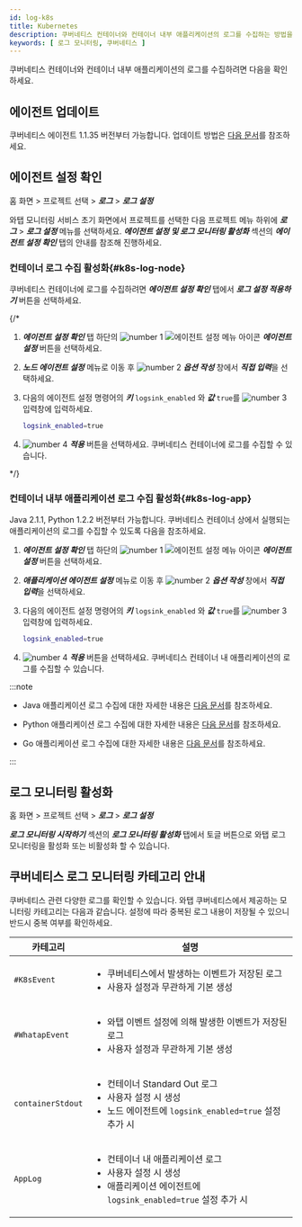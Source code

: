 ```yaml
---
id: log-k8s
title: Kubernetes
description: 쿠버네티스 컨테이너와 컨테이너 내부 애플리케이션의 로그를 수집하는 방법을 안내합니다.
keywords: [ 로그 모니터링, 쿠버네티스 ]
---
```


쿠버네티스 컨테이너와 컨테이너 내부 애플리케이션의 로그를 수집하려면 다음을 확인하세요. 

## 에이전트 업데이트

쿠버네티스 에이전트 1.1.35 버전부터 가능합니다. 업데이트 방법은 [다음 문서](../kubernetes/agent-update)를 참조하세요.

## 에이전트 설정 확인

홈 화면 > 프로젝트 선택 > ***로그*** > ***로그 설정***

와탭 모니터링 서비스 초기 화면에서 프로젝트를 선택한 다음 프로젝트 메뉴 하위에 ***로그*** > ***로그 설정*** 메뉴를 선택하세요. ***에이전트 설정 및 로그 모니터링 활성화*** 섹션의 ***에이전트 설정 확인*** 탭의 안내를 참조해 진행하세요.

### 컨테이너 로그 수집 활성화{#k8s-log-node}

<ImgLang img='log-k8s-node-agent-setting-oneclick.png' desc='쿠버네티스 로그 노드 에이전트 설정'/>

쿠버네티스 컨테이너에 로그를 수집하려면 ***에이전트 설정 확인*** 탭에서 ***로그 설정 적용하기*** 버튼을 선택하세요. 

{/* 

>

1. ***에이전트 설정 확인*** 탭 하단의 ![number 1](/img/number-01.png) ![에이전트 설정 메뉴 아이콘](/img/ic-agent.svg) ***에이전트 설정*** 버튼을 선택하세요. 

1. ***노드 에이전트 설정*** 메뉴로 이동 후 ![number 2](/img/number-02.png) ***옵션 작성*** 창에서 ***직접 입력***을 선택하세요.

1. 다음의 에이전트 설정 명령어의 ***키*** `logsink_enabled` 와 ***값*** `true`를 ![number 3](/img/number-03.png) 입력창에 입력하세요.

    ```bash
    logsink_enabled=true 
    ```

1. ![number 4](/img/number-04.png) ***적용*** 버튼을 선택하세요. 쿠버네티스 컨테이너에 로그를 수집할 수 있습니다.

*/}

### 컨테이너 내부 애플리케이션 로그 수집 활성화{#k8s-log-app}

Java 2.1.1, Python 1.2.2 버전부터 가능합니다. 쿠버네티스 컨테이너 상에서 실행되는 애플리케이션의 로그를 수집할 수 있도록 다음을 참조하세요. 

<ImgLang img='log-k8s-app-agent-setting-106.png' desc='쿠버네티스 로그 애플리케이션 에이전트 설정'/>

1. ***에이전트 설정 확인*** 탭 하단의 ![number 1](/img/number-01.png) ![에이전트 설정 메뉴 아이콘](/img/ic-agent.svg) ***에이전트 설정*** 버튼을 선택하세요. 

1. ***애플리케이션 에이전트 설정*** 메뉴로 이동 후 ![number 2](/img/number-02.png) ***옵션 작성*** 창에서 ***직접 입력***을 선택하세요.

1. 다음의 에이전트 설정 명령어의 ***키*** `logsink_enabled` 와 ***값*** `true`를 ![number 3](/img/number-03.png) 입력창에 입력하세요.

    ```bash
    logsink_enabled=true 
    ```

1. ![number 4](/img/number-04.png) ***적용*** 버튼을 선택하세요. 쿠버네티스 컨테이너 내 애플리케이션의 로그를 수집할 수 있습니다.

:::note

* Java 애플리케이션 로그 수집에 대한 자세한 내용은 [다음 문서](log-java)를 참조하세요.

* Python 애플리케이션 로그 수집에 대한 자세한 내용은 [다음 문서](log-python)를 참조하세요.

* Go 애플리케이션 로그 수집에 대한 자세한 내용은 [다음 문서](log-go)를 참조하세요.

:::

## 로그 모니터링 활성화

홈 화면 > 프로젝트 선택 > ***로그*** > ***로그 설정***

***로그 모니터링 시작하기*** 섹션의 ***로그 모니터링 활성화*** 탭에서 토글 버튼으로 와탭 로그 모니터링을 활성화 또는 비활성화 할 수 있습니다. 


<Logjavastart />


<Logactivenote /> 

## 쿠버네티스 로그 모니터링 카테고리 안내

쿠버네티스 관련 다양한 로그를 확인할 수 있습니다. 와탭 쿠버네티스에서 제공하는 모니터링 카테고리는 다음과 같습니다. 설정에 따라 중복된 로그 내용이 저장될 수 있으니 반드시 중복 여부를 확인하세요.

| 카테고리 | 설명 |
| -- | -- |
| `#K8sEvent` | <ul><li>쿠버네티스에서 발생하는 이벤트가 저장된 로그</li><li>사용자 설정과 무관하게 기본 생성 </li></ul> |
| `#WhatapEvent` | <ul><li>와탭 이벤트 설정에 의해 발생한 이벤트가 저장된 로그</li><li>사용자 설정과 무관하게 기본 생성</li></ul> |
| `containerStdout` | <ul><li>컨테이너 Standard Out 로그</li><li>사용자 설정 시 생성</li><li>노드 에이전트에 `logsink_enabled=true` 설정 추가 시</li></ul>
| `AppLog` | <ul><li>컨테이너 내 애플리케이션 로그</li><li>사용자 설정 시 생성</li><li>애플리케이션 에이전트에 `logsink_enabled=true` 설정 추가 시</li></ul> |


<K8slogfilter />